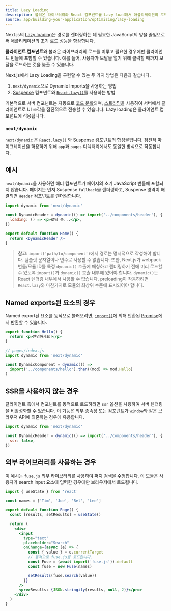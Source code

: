```yaml
---
title: Lazy Loading
description: 불러온 라이브러리와 React 컴포넌트를 Lazy load해서 애플리케이션의 로드 성능을 향상시킵니다.
source: app/building-your-application/optimizing/lazy-loading
---
```


Next.js의 [Lazy loading](https://developer.mozilla.org/en-US/docs/Web/Performance/Lazy_loading)은 경로를 렌더링하는 데 필요한 JavaScript의 양을 줄임으로써 애플리케이션의 초기 로드 성능을 향상합니다.

**클라이언트 컴포넌트**와 불러온 라이브러리의 로드를 미루고 필요한 경우에만 클라이언트 번들에 포함할 수 있습니다. 예를 들어, 사용자가 모달을 열기 위해 클릭할 때까지 모달을 로드하는 것을 늦출 수 있습니다.

Next.js에서 Lazy Loading을 구현할 수 있는 두 가지 방법은 다음과 같습니다.

1. `next/dynamic`으로 Dynamic Imports을 사용하는 방법
2. [Suspense](https://react.dev/reference/react/Suspense) 컴포넌트와 [`React.lazy()`](https://react.dev/reference/react/lazy)를 사용하는 방법

기본적으로 서버 컴포넌트는 자동으로 [코드 분할](https://developer.mozilla.org/en-US/docs/Glossary/Code_splitting)되며, [스트리밍](https://nextjs.org/docs/app/building-your-application/routing/loading-ui-and-streaming)을 사용하여 서버에서 클라이언트로 UI 조각을 점진적으로 전송할 수 있습니다. Lazy loading은 클라이언트 컴포넌트에 적용됩니다.

### `next/dynamic`

`next/dynamic` 은 [`React.lazy()`](https://react.dev/reference/react/lazy) 와 [Suspense](https://react.dev/reference/react/Suspense) 컴포넌트의 합성물입니다. 점진적 마이그레이션을 허용하기 위해 `app`과 `pages` 디렉터리에서도 동일한 방식으로 작동합니다.

## 예시

`next/dynamic`을 사용하면 헤더 컴포넌트가 페이지의 초기 JavaScript 번들에 포함되지 않습니다. 페이지는 먼저 Suspense `fallback`을 렌더링하고, Suspense 영역이 해결되면 `Header` 컴포넌트를 렌더링합니다.

```jsx
import dynamic from 'next/dynamic'

const DynamicHeader = dynamic(() => import('../components/header'), {
  loading: () => <p>로딩 중...</p>,
})

export default function Home() {
  return <DynamicHeader />
}
```

> **참고**: `import('path/to/component')`에서 경로는 명시적으로 작성해야 합니다. 템플릿 문자열이나 변수로 사용할 수 없습니다. 또한, Next.js가 webpack 번들/모듈 ID를 특정 `dynamic()` 호출에 매칭하고 렌더링하기 전에 미리 로드할 수 있도록 `import()`가 `dynamic()` 호출 내부에 있어야 합니다. `dynamic()`는 React 렌더링 내부에서 사용할 수 없습니다. preloading이 작동하려면 `React.lazy`와 마찬가지로 모듈의 최상위 수준에 표시되어야 합니다.

## Named exports된 요소의 경우

Named export된 요소를 동적으로 불러오려면, [`import()`](https://github.com/tc39/proposal-dynamic-import#example)에 의해 반환된 [Promise](https://developer.mozilla.org/en-US/docs/Web/JavaScript/Reference/Global_Objects/Promise)에서 반환할 수 있습니다.

```jsx filename="components/hello.js"
export function Hello() {
  return <p>안녕하세요!</p>
}

// pages/index.js
import dynamic from 'next/dynamic'

const DynamicComponent = dynamic(() =>
  import('../components/hello').then((mod) => mod.Hello)
)
```

## SSR을 사용하지 않는 경우

클라이언트 측에서 컴포넌트를 동적으로 로드하려면 `ssr` 옵션을 사용하여 서버 렌더링을 비활성화할 수 있습니다. 이 기능은 외부 종속성 또는 컴포넌트가 `window`와 같은 브라우저 API에 의존하는 경우에 유용합니다.

```jsx
import dynamic from 'next/dynamic'

const DynamicHeader = dynamic(() => import('../components/header'), {
  ssr: false,
})
```

## 외부 라이브러리를 사용하는 경우

이 예시는 `fuse.js` 외부 라이브러리를 사용하여 퍼지 검색을 수행합니다. 이 모듈은 사용자가 search input 요소에 입력한 경우에만 브라우저에서 로드됩니다.

```jsx
import { useState } from 'react'

const names = ['Tim', 'Joe', 'Bel', 'Lee']

export default function Page() {
  const [results, setResults] = useState()

  return (
    <div>
      <input
        type="text"
        placeholder="Search"
        onChange={async (e) => {
          const { value } = e.currentTarget
          // 동적으로 fuse.js를 로드합니다.
          const Fuse = (await import('fuse.js')).default
          const fuse = new Fuse(names)

          setResults(fuse.search(value))
        }}
      />
      <pre>Results: {JSON.stringify(results, null, 2)}</pre>
    </div>
  )
}
```
